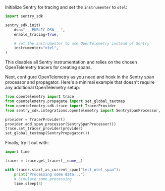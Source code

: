 Initialize Sentry for tracing and set the `instrumenter` to `otel`:

<SignInNote />

```python
import sentry_sdk

sentry_sdk.init(
    dsn="___PUBLIC_DSN___",
    enable_tracing=True,

    # set the instrumenter to use OpenTelemetry instead of Sentry
    instrumenter="otel",
)
```

This disables all Sentry instrumentation and relies on the chosen OpenTelemetry tracers for creating spans.

Next, configure OpenTelemetry as you need and hook in the Sentry span processor and propagator. Here's a minimal example that doesn't require any additional OpenTelemetry setup:

```python
from opentelemetry import trace
from opentelemetry.propagate import set_global_textmap
from opentelemetry.sdk.trace import TracerProvider
from sentry_sdk.integrations.opentelemetry import SentrySpanProcessor, SentryPropagator

provider = TracerProvider()
provider.add_span_processor(SentrySpanProcessor())
trace.set_tracer_provider(provider)
set_global_textmap(SentryPropagator())
```

Finally, try it out with:

```python
import time

tracer = trace.get_tracer(__name__)

with tracer.start_as_current_span("test_otel_span"):
    print("Processing some data...")
    # Simulate some processing
    time.sleep(3)
```
